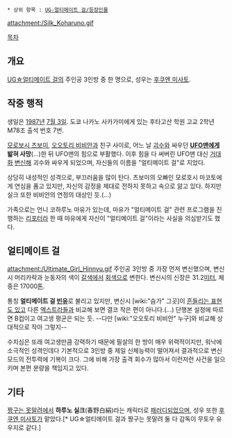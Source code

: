 {{{+1 小春野白絹 / Silk Koharuno }}}

 * 상위 항목 : [[UG☆얼티메이트 걸/등장인물]]

attachment:/Silk_Koharuno.gif

[[목차]]

== 개요 ==
[[UG☆얼티메이트 걸]]의 주인공 3인방 중 한 명으로, 성우는 [[후쿠엔 미사토]].

== 작중 행적 ==
생일은 [[1987년]] [[7월 3일]]. 도쿄 나카노 사카가미에게 있는 후타고산 학원 고교 2학년 M78조 출석 번호 7번.

[[모로보시 츠보미]], [[오오토리 비비안]]과 친구 사이로, 어느 날 [[괴수]]와 싸우던 '''[[UFO맨]]에게 밟혀 사망'''(...)한 뒤 UFO맨의 힘으로 부활했다. 이후 힘을 다 써버린 UFO맨 대신 [[거대화]] [[변신]]해 괴수와 싸우게 되었으며, 자신들의 이름을 "얼티메이트 걸"로 지었다.

상당히 내성적인 성격으로, 부끄러움을 많이 탄다. 츠보미의 오빠인 모로호시 마코토에게 연심을 품고 있지만, 자신의 감정을 제대로 전하지 못하고 속으로 앓고 있다. 하지만 실크 또한 비비안의 연정의 대상인 듯.(...)

가족으로는 언니 코하루노 마유가 있는데, 마유가 "얼티메이트 걸" 관련 프로그램을 진행하는 [[리포터]]라 한 때 마유에게 자신이 "얼티메이트 걸"이라는 사실을 의심받기도 했다.

== 얼티메이트 걸 ==
attachment:/Ultimate_Girl_Hinnyu.gif
주인공 3인방 중 가장 먼저 변신했으며, 변신시 머리카락과 눈동자의 색이 [[갈색]]에서 [[회색]]으로 변한다. 변신시의 신장은 31.2[[미터]], 체중은 17000[[톤]].

통칭 '''얼티메이트 걸 [[빈유]]'''로 불리고 있지만, 변신시 [wiki:"슴가" 그곳]이 [[바스트 모핑|흔들리는 표현도 있고]] 다른 [[엑스트라]]들과 비교해 보면 결코 작은 편이 아니다.(...) 단행본 설정에 따르면 B컵이고 여고생 평균은 되는 듯. --다만 [wiki:"오오토리 비비안" 누구]와 비교해 상대적으로 작아 그렇지--

수치심은 또래 여고생만큼 강력하기 때문에 필살의 한 방이 매우 위력적이지만, 워낙에 소극적인 성격인데다 기본적으로 3인방 중 제일 신체능력이 떨어져서 결과적으로 변신 모드의 전투력에 기복이 크다. 그에 비해 가장 출격 회수가 많아서 이런저런 사건을 일으키며 본편 분량을 책임지고 있다.


== 기타 ==
[[짱구는 못말려]]에서 '''하루노 실크'''(春野白絹)라는 캐릭터로 [[패러디]]되었으며, 성우 또한 [[후쿠엔 미사토]]가 맡았다.[* UG☆얼티메이트 걸과 짱구는 못말려 둘 다 감독이 무토우 유우지로 같다.]
